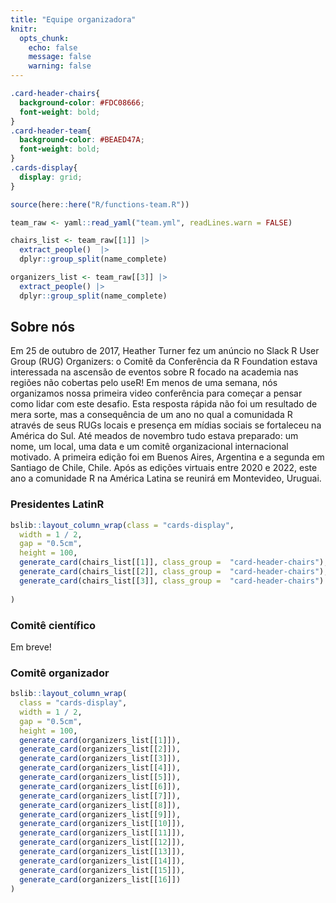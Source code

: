 ```yaml
---
title: "Equipe organizadora"
knitr:
  opts_chunk: 
    echo: false
    message: false
    warning: false
---
```

```css
.card-header-chairs{
  background-color: #FDC08666;
  font-weight: bold;
}
.card-header-team{
  background-color: #BEAED47A;
  font-weight: bold;
}
.cards-display{
  display: grid;
}
```


```r
source(here::here("R/functions-team.R"))

team_raw <- yaml::read_yaml("team.yml", readLines.warn = FALSE)

chairs_list <- team_raw[[1]] |> 
  extract_people()  |> 
  dplyr::group_split(name_complete)

organizers_list <- team_raw[[3]] |>
  extract_people() |> 
  dplyr::group_split(name_complete)

```


## Sobre nós

Em 25 de outubro de 2017, Heather Turner fez um anúncio no Slack R User Group (RUG) Organizers: o Comitê da Conferência da R Foundation estava interessada na ascensão de eventos sobre R focado na academia nas regiões não cobertas pelo useR! Em menos de uma semana, nós organizamos nossa primeira video conferência para começar a pensar como lidar com este desafio. Esta resposta rápida não foi um resultado de mera sorte, mas a consequência de um ano no qual a comunidada R através de seus RUGs locais e presença em mídias sociais se fortaleceu na América do Sul. Até meados de novembro tudo estava preparado: um nome, um local, uma data e um comitê organizacional internacional motivado. A primeira edição foi em Buenos Aires, Argentina e a segunda em Santiago de Chile, Chile. Após as edições virtuais entre 2020 e 2022, este ano a comunidade R na América Latina se reunirá em Montevideo, Uruguai.

### Presidentes LatinR

```r
bslib::layout_column_wrap(class = "cards-display",
  width = 1 / 2,
  gap = "0.5cm",
  height = 100,
  generate_card(chairs_list[[1]], class_group =  "card-header-chairs"),
  generate_card(chairs_list[[2]], class_group =  "card-header-chairs"),
  generate_card(chairs_list[[3]], class_group =  "card-header-chairs")
  
)
```


### Comitê científico

Em breve!

### Comitê organizador

```r
bslib::layout_column_wrap(
  class = "cards-display",
  width = 1 / 2,
  gap = "0.5cm",
  height = 100,
  generate_card(organizers_list[[1]]),
  generate_card(organizers_list[[2]]),
  generate_card(organizers_list[[3]]),
  generate_card(organizers_list[[4]]),
  generate_card(organizers_list[[5]]),
  generate_card(organizers_list[[6]]),
  generate_card(organizers_list[[7]]),
  generate_card(organizers_list[[8]]),
  generate_card(organizers_list[[9]]),
  generate_card(organizers_list[[10]]),
  generate_card(organizers_list[[11]]),
  generate_card(organizers_list[[12]]),
  generate_card(organizers_list[[13]]),
  generate_card(organizers_list[[14]]),
  generate_card(organizers_list[[15]]),
  generate_card(organizers_list[[16]])
)
```


<!-- font awesome -->

```{=html}
<script src="https://kit.fontawesome.com/1f72d6921a.js" crossorigin="anonymous"></script>
```
<!-- font awesome -->
